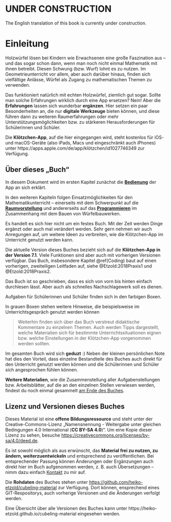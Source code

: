 # UNDER CONSTRUCTION {-}

The English translation of this book is currently under construction.

# Einleitung {- #Einleitung}

Holzwürfel lösen bei Kindern wie Erwachsenen eine große Faszination aus -- und das sogar schon dann, wenn man noch nicht einmal Mathematik mit ihnen betreibt. Diesen Schwung (bzw. Wurf) lohnt es zu nutzen. Im Geometrieunterricht vor allem, aber auch darüber hinaus, finden sich vielfältige Anlässe, Würfel als Zugang zu mathematischen Themen zu verwenden.

Das funktioniert natürlich mit echten Holzwürfel, ziemlich gut sogar. Sollte man solche Erfahrungen wirklich durch eine App ersetzen? Nein! Aber die **Erfahrungen** lassen sich wunderbar **ergänzen**. Hier setzen ein paar Besonderheiten an, die nur **digitale Werkzeuge** bieten können, und diese führen dann zu weiteren Raumerfahrungen oder mehr Unterstützungsmöglichkeiten bzw. zu stärkeren Herausforderungen für Schülerinnen und Schüler.

Die **Klötzchen-App**, auf die hier eingegangen wird, steht kostenlos für iOS- und macOS-Geräte (also iPads, Macs und eingeschränkt auch iPhones) unter https://apps.apple.com/de/app/klötzchen/id1027746349 zur Verfügung.


## Über dieses „Buch“ {-}

In diesem Dokument wird im ersten Kapitel zunächst die **[Bedienung](#bedienung-der-klötzchen-app)** der App an sich erklärt.

In den weiteren Kapiteln folgen Einsatzmöglichkeiten für den Mathematikunterricht -- einerseits mit dem Schwerpunkt auf die **[Raumvorstellung](#Raumvorstellung)** und andererseits auf das **[Programmieren](#Coding)** im Zusammenhang mit dem Bauen von Würfelbauwerken.

Es handelt es sich hier nicht um ein festes Buch. Mit der Zeit werden Dinge ergänzt oder auch mal verändert werden. Sehr gern nehmen wir auch Anregungen auf, um weitere Ideen zu verbreiten, wie die Klötzchen-App im Unterricht genutzt werden kann. 

Die aktuelle Version dieses Buches bezieht sich auf die **Klötzchen-App in der Version 7.1**. Viele Funktionen sind aber auch mit vorherigen Versionen verfügbar. Das Buch, insbesondere Kapitel \@ref(Coding) baut auf einen vorherigen, zweiteiligen Leitfaden auf, siehe @Etzold:2018Praxis1 und @Etzold:2018Praxis2.

Das Buch ist so geschrieben, dass es sich von vorn bis hinten einfach durchlesen lässt. Aber auch als schnelles Nachschlagewerk soll es dienen.

::: {.task}
Aufgaben für Schülerinnen und Schüler finden sich in den farbigen Boxen. 
:::
    
::: {.hint}
In grauen Boxen stehen weitere Hinweise, die beispielsweise im Unterrichtsgespräch genutzt werden können
:::


> Weiterhin finden sich über das Buch verstreut didaktische Kommentare zu einzelnen Themen. Auch werden Tipps dargestellt, welche Materialien sich für bestimmte Unterrichtssituationen eignen bzw. welche Einstellungen in der Klötzchen-App vorgenommen werden sollten.

Im gesamten Buch wird sich **geduzt** :) Neben der kleinen persönlichen Note hat dies den Vorteil, dass einzelne Bestandteile des Buches auch direkt für den Unterricht genutzt werden können und die Schülerinnen und Schüler sich angesprochen fühlen können. 

**Weitere Materialien**, wie die Zusammenstellung aller Aufgabenstellungen bzw. Arbeitsblätter, auf die an den einzelnen Stellen verwiesen werden, findest du noch einmal gesammelt [am Ende des Buches](#Material). 

## Lizenz und Versionen dieses Buches {-}

Dieses  Material  ist  eine  **offene  Bildungsressource**  und  steht  unter  der  Creative-Commons-Lizenz „Namensnennung - Weitergabe unter gleichen Bedingungen 4.0 International (**CC BY-SA 4.0**)“. Um eine Kopie dieser Lizenz zu sehen, besuche 
[https://creativecommons.org/licenses/by-sa/4.0/deed.de](https://creativecommons.org/licenses/by-sa/4.0/deed.de){target="_blank"}.

Es ist sowohl möglich als aus erwünscht, das **Material frei zu nutzen, zu ändern, weiterzuentwickeln** und entsprechend zu veröffentlichen. Bei entsprechender Passung können Änderungen oder Ergänzungen auch direkt hier im Buch aufgenommen werden, z. B. auch Übersetzungen -- nimm dazu einfach [Kontakt](mailto:heiko.etzold@uni-potsdam.de) zu mir auf.

Die **Rohdaten** des Buches stehen unter [https://github.com/heiko-etzold/cubeling-material](https://github.com/heiko-etzold/cubeling-material){target="_blank"} zur Verfügung. Dort können, ensprechend eines GIT-Respositorys, auch vorherige Versionen und die Änderungen verfolgt werden.

Eine Übersicht über alle Versionen des Buches kann unter  https://heiko-etzold.github.io/cubeling-material eingesehen werden.
